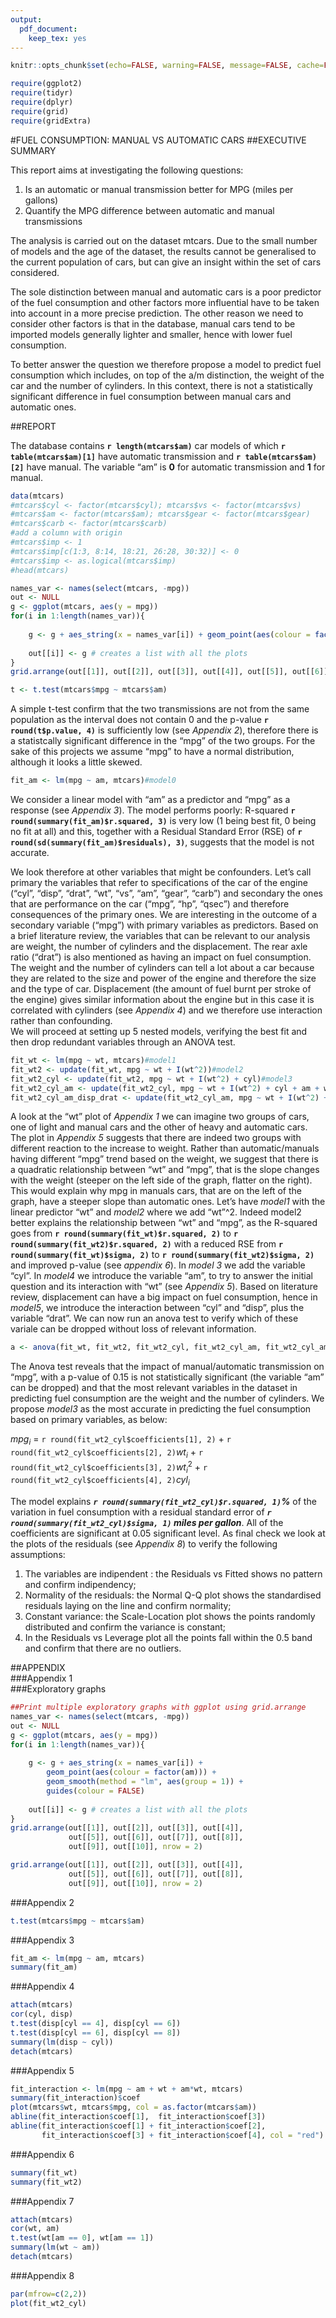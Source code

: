 ```yaml
---
output: 
  pdf_document: 
    keep_tex: yes
---
```

```r
knitr::opts_chunk$set(echo=FALSE, warning=FALSE, message=FALSE, cache=FALSE)
```

```r
require(ggplot2)
require(tidyr)
require(dplyr)
require(grid)
require(gridExtra)
```
#FUEL CONSUMPTION: MANUAL VS AUTOMATIC CARS
##EXECUTIVE SUMMARY  

This report aims at investigating the following questions:

1. Is an automatic or manual transmission better for MPG (miles per gallons)     
2. Quantify the MPG difference between automatic and manual transmissions     

The analysis is carried out on the dataset mtcars. Due to the small number of models and the age of the dataset, the results cannot be generalised to the current population of cars, but can give an insight within the set of cars considered.

The sole distinction between manual and automatic cars is a poor predictor of the fuel consumption and other factors more influential have to be taken into account in a more precise prediction. The other reason we need to consider other factors is that in the database, manual cars tend to be imported models generally lighter and smaller, hence with lower fuel consumption.

To better answer the question we therefore propose a model to predict fuel consumption which includes, on top of the a/m distinction, the weight of the car and the number of cylinders. In this context, there is not a statistically significant difference in fuel consumption between manual cars and automatic ones.

##REPORT

The database contains **`r length(mtcars$am)`** car models of which **`r table(mtcars$am)[1]`** have automatic transmission and **`r table(mtcars$am)[2]`** have manual. 
The variable "am" is **0** for automatic transmission and **1** for manual.

```r
data(mtcars)
#mtcars$cyl <- factor(mtcars$cyl); mtcars$vs <- factor(mtcars$vs) 
#mtcars$am <- factor(mtcars$am); mtcars$gear <- factor(mtcars$gear) 
#mtcars$carb <- factor(mtcars$carb)
#add a column with origin
#mtcars$imp <- 1
#mtcars$imp[c(1:3, 8:14, 18:21, 26:28, 30:32)] <- 0
#mtcars$imp <- as.logical(mtcars$imp)
#head(mtcars)
```

```r
names_var <- names(select(mtcars, -mpg))
out <- NULL
g <- ggplot(mtcars, aes(y = mpg))
for(i in 1:length(names_var)){
    
    g <- g + aes_string(x = names_var[i]) + geom_point(aes(colour = factor(am))) + geom_smooth(method = "lm", aes(group = 1)) + guides(colour = FALSE)
    
    out[[i]] <- g # creates a list with all the plots 
}
grid.arrange(out[[1]], out[[2]], out[[3]], out[[4]], out[[5]], out[[6]], out[[7]], out[[8]], out[[9]], out[[10]], nrow = 2)
```

```r
t <- t.test(mtcars$mpg ~ mtcars$am)
```    
A simple t-test confirm that the two transmissions are not from the same population as the interval does not contain 0 and the p-value **`r round(t$p.value, 4)`** is sufficiently low (see _Appendix 2_), therefore there is a statistcally significant difference in the "mpg" of the two groups. For the sake of this projects we assume "mpg" to have a normal distribution, although it looks a little skewed. 
```r
fit_am <- lm(mpg ~ am, mtcars)#model0
```
We consider a linear model with "am" as a predictor and "mpg" as a response (see _Appendix 3_).
The model performs poorly: R-squared **`r round(summary(fit_am)$r.squared, 3)`** is very low (1 being best fit, 0 being no fit at all) and this, together with a Residual Standard Error (RSE) of **`r round(sd(summary(fit_am)$residuals), 3)`**, suggests that the model is not accurate.   

We look therefore at other variables that might be confounders. Let's call primary the variables that refer to specifications of the car of the engine ("cyl", "disp", "drat", "wt", "vs", "am", "gear", "carb") and secondary the ones that are performance on the car ("mpg", "hp", "qsec") and therefore consequences of the primary ones. We are interesting in the outcome of a secondary variable ("mpg") with primary variables as predictors. Based on a brief literature review, the variables that can be relevant to our analysis are weight, the number of cylinders and the displacement. The rear axle ratio ("drat") is also mentioned as having an impact on fuel consumption.
The weight and the number of cylinders can tell a lot about a car because they are related to the size and power of the engine and therefore the size and the type of car. Displacement (the amount of fuel burnt per stroke of the engine) gives similar information about the engine but in this case it is correlated with cylinders (see _Appendix 4_) and we therefore use interaction rather than confounding.  
We will proceed at setting up 5 nested models, verifying the best fit and then drop redundant variables through an ANOVA test.

```r
fit_wt <- lm(mpg ~ wt, mtcars)#model1
fit_wt2 <- update(fit_wt, mpg ~ wt + I(wt^2))#model2
fit_wt2_cyl <- update(fit_wt2, mpg ~ wt + I(wt^2) + cyl)#model3
fit_wt2_cyl_am <- update(fit_wt2_cyl, mpg ~ wt + I(wt^2) + cyl + am + wt:am)#model4
fit_wt2_cyl_am_disp_drat <- update(fit_wt2_cyl_am, mpg ~ wt + I(wt^2) + cyl + am + drat + wt:am + cyl:disp)#model5
```
A look at the "wt" plot of _Appendix 1_ we can imagine two groups of cars, one of light and manual cars and the other of heavy and automatic cars. The plot in _Appendix 5_ suggests that there are indeed two groups with different reaction to the increase to weight. Rather than automatic/manuals having different "mpg" trend based on the weight, we suggest that there is a quadratic relationship between "wt" and "mpg", that is the slope changes with the weight (steeper on the left side of the graph, flatter on the right). This would explain why mpg in manuals cars, that are on the left of the graph, have a steeper slope than automatic ones.
Let's have _model1_ with the linear predictor "wt" and _model2_ where we add "wt"^2. Indeed model2 better explains the relationship between "wt" and "mpg", as the R-squared goes from **`r round(summary(fit_wt)$r.squared, 2)`** to **`r round(summary(fit_wt2)$r.squared, 2)`** with a reduced RSE from **`r round(summary(fit_wt)$sigma, 2)`** to **`r round(summary(fit_wt2)$sigma, 2)`** and improved p-value (see _appendix 6_).
In _model 3_ we add the variable "cyl".
In _model4_ we introduce the variable "am", to try to answer the initial question and its interaction with "wt" (see _Appendix 5_).
Based on literature review, displacement can have a big impact on fuel consumption, hence in _model5_, we introduce the interaction between "cyl" and "disp", plus the variable "drat". 
We can now run an anova test to verify which of these variale can be dropped without loss of relevant information.
```r
a <- anova(fit_wt, fit_wt2, fit_wt2_cyl, fit_wt2_cyl_am, fit_wt2_cyl_am_disp_drat)
```
The Anova test reveals that the impact of manual/automatic transmission on "mpg", with a p-value of 0.15 is not statistically significant (the variable "am" can be dropped) and that the most relevant variables in the dataset in predicting fuel consumption are the weight and the number of cylinders.
We propose _model3_ as the most accurate in predicting the fuel consumption based on primary variables, as below:  
    
$mpg_i$ = `r round(fit_wt2_cyl$coefficients[1], 2)` + `r round(fit_wt2_cyl$coefficients[2], 2)`$wt_i$ + `r round(fit_wt2_cyl$coefficients[3], 2)`$wt_i^2$ + `r round(fit_wt2_cyl$coefficients[4], 2)`$cyl_i$

The model explains ***`r round(summary(fit_wt2_cyl)$r.squared, 1)`%*** of the variation in fuel consumption with a residual standard error of ***`r round(summary(fit_wt2_cyl)$sigma, 1)` miles per gallon***. All of the coefficients are significant at 0.05 significant level.
As final check we look at the plots of the residuals (see _Appendix 8_) to verify the following assumptions:

1. The variables are indipendent : the Residuals vs Fitted shows no pattern and confirm indipendency;
2. Normality of the residuals: the Normal Q-Q plot shows the standardised residuals laying on the line and confirm normality;
3. Constant variance: the Scale-Location plot shows the points randomly distributed and confirm the variance is constant;
4. In the Residuals vs Leverage plot all the points fall within the 0.5 band and confirm that there are no outliers.






##APPENDIX     
###Appendix 1          
###Exploratory graphs  
```r
##Print multiple exploratory graphs with ggplot using grid.arrange
names_var <- names(select(mtcars, -mpg))
out <- NULL
g <- ggplot(mtcars, aes(y = mpg))
for(i in 1:length(names_var)){
    
    g <- g + aes_string(x = names_var[i]) + 
        geom_point(aes(colour = factor(am))) + 
        geom_smooth(method = "lm", aes(group = 1)) + 
        guides(colour = FALSE)
    
    out[[i]] <- g # creates a list with all the plots 
}
grid.arrange(out[[1]], out[[2]], out[[3]], out[[4]], 
             out[[5]], out[[6]], out[[7]], out[[8]], 
             out[[9]], out[[10]], nrow = 2)
```

```r
grid.arrange(out[[1]], out[[2]], out[[3]], out[[4]], 
             out[[5]], out[[6]], out[[7]], out[[8]], 
             out[[9]], out[[10]], nrow = 2)
```    

###Appendix 2    
```r
t.test(mtcars$mpg ~ mtcars$am)
```    

###Appendix 3    
```r
fit_am <- lm(mpg ~ am, mtcars)
summary(fit_am)
```    

###Appendix 4    
```r
attach(mtcars)
cor(cyl, disp)
t.test(disp[cyl == 4], disp[cyl == 6])
t.test(disp[cyl == 6], disp[cyl == 8])
summary(lm(disp ~ cyl))
detach(mtcars)
```

###Appendix 5 
```r
fit_interaction <- lm(mpg ~ am + wt + am*wt, mtcars)
summary(fit_interaction)$coef
plot(mtcars$wt, mtcars$mpg, col = as.factor(mtcars$am))
abline(fit_interaction$coef[1],  fit_interaction$coef[3])
abline(fit_interaction$coef[1] + fit_interaction$coef[2], 
       fit_interaction$coef[3] + fit_interaction$coef[4], col = "red")
```


###Appendix 6
```r
summary(fit_wt)
summary(fit_wt2)
```     


###Appendix 7
```r
attach(mtcars)
cor(wt, am)
t.test(wt[am == 0], wt[am == 1])
summary(lm(wt ~ am))
detach(mtcars)
```

###Appendix 8

```r
par(mfrow=c(2,2))
plot(fit_wt2_cyl)
```